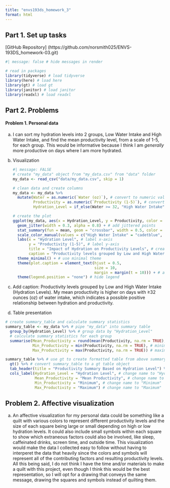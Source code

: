 ```yaml
---
title: "envs193ds_homework_3"
format: html
---
```


## Part 1. Set up tasks

\[GitHub Repository\] (https://github.com/norsmith025/ENVS-193DS_homework-03.git)

```r
#| message: false # hide messages in render

# read in packages
library(tidyverse) # load tidyverse 
library(here) # load here
library(gt) # load gt
library(janitor) # load janitor
library(readxl) # load readxl

```

## Part 2. Problems

#### Problem 1. Personal data

a.  I can sort my hydration levels into 2 groups, Low Water Intake and High Water Intake, and find the mean productivity level, from a scale of 1-5, for each group. This would be informative because I think I am *generally* more productive on days where I am more hydrated.

b.  Visualization

    ```r
    #| message: FALSE
    # create "my_data" object from "my_data.csv" from "data" folder
    my_data <- read_csv("data/my_data.csv", skip = 1) 

    # clean data and create columns
    my_data <- my_data %>%
      mutate(Water = as.numeric(`Water (oz)`), # convert to numeric values and store in column "Water"
             Productivity = as.numeric(`Productivity (1-5)`), # convert to numeric values and store in column "Productivity"
             Hydration_Level = if_else(Water >= 32, "High Water Intake", "Low Water Intake")) # create new column "Hydration_Level" based on Water with threshold of 32 oz

    # create the plot
    ggplot(my_data, aes(x = Hydration_Level, y = Productivity, color = Hydration_Level)) +
      geom_jitter(width = 0.3, alpha = 0.8) + # add jittered points 
      stat_summary(fun = mean, geom = "crossbar", width = 0.5, color = "darkgrey") + # add horizontal bar to show mean productivity for both hydration groups
      scale_color_manual(values = c("High Water Intake" = "cadetblue", "Low Water Intake" = "salmon")) + # manually set colors for both hydration groups
      labs(x = "Hydration Level", # label x-axis
           y = "Productivity (1-5)", # label y-axis
           title = "Impact of Hydration on Productivity Levels", # create title
           caption = "Productivity levels grouped by Low and High Water Intake (Hydration Levels).\nMy mean productivity is higher on days with ≥32 ounces (oz) of water intake,\n which indicates a possible positive") + # add caption
      theme_minimal() + # use minimal theme 
      theme(plot.caption = element_text(hjust = 0.5,
                                        size = 10, 
                                        margin = margin(t = 10))) + # align caption 
      theme(legend.position = "none") # hide legend 

    ```

c.  Add caption: Productivity levels grouped by Low and High Water Intake (Hydration Levels). My mean productivity is higher on days with ≥32 ounces (oz) of water intake, which indicates a possible positive relationship between hydration and productivity.

d.  Table presentation

```r
# create summary_table and calculate summary statistics
summary_table <- my_data %>% # pipe "my_data" into summary table
  group_by(Hydration_Level) %>% # group data by "Hydration_Level"
  # calculate summary statistics for each group
  summarise(Mean_Productivity = round(mean(Productivity, na.rm = TRUE), 1), # Mean of "Productivity", rounded to 1 decimal place, ignore missing values
            Min_Productivity = min(Productivity, na.rm = TRUE), # minimum "Productivity" value, ignore missing values 
            Max_Productivity = max(Productivity, na.rm = TRUE)) # maximum "Productivity" value, ignore missing values 

summary_table %>% # use gt to create formatted table from above summary
  gt() %>% # convert summary_table to a gt table object
  tab_header(title = "Productivity Summary Based on Hydration Level") %>% # add table title
  cols_label(Hydration_Level = "Hydration Level", # change name to "Hydration Level"
             Mean_Productivity = "Mean Productivity", # change name to "Mean Productivity"
             Min_Productivity = "Minimum", # change name to "Minimum"
             Max_Productivity = "Maximum") # change name to "Maximum"
```

## Problem 2. Affective visualization

a.  An affective visualization for my personal data could be something like a quilt with various colors to represent different productivity levels and the size of each square being large or small depending on high or low hydration levels. It could also include small symbols within each square to show which extraneous factors could also be involved, like sleep, caffeinated drinks, screen time, and outside time. This visualization would make the data I collected easy to follow without having to interperet the data that heavily since the colors and symbols will represent all of the contributing factors and resulting productivity levels. All this being said, I do not think I have the time and/or materials to make a quilt with this project, even though I think this would be the best representation, so I will opt for a drawing that conveys the same message, drawing the squares and symbols instead of quilting them.
